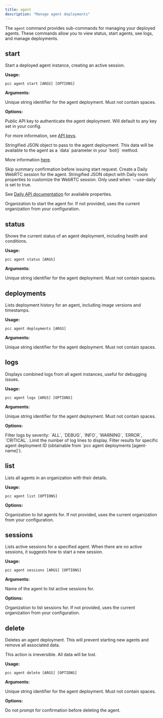```yaml
---
title: agent
description: "Manage agent deployments"
---
```


The `agent` command provides sub-commands for managing your deployed agents. These commands allow you to view status, start agents, see logs, and manage deployments.

## start

Start a deployed agent instance, creating an active session.

**Usage:**

```shell
pcc agent start [ARGS] [OPTIONS]
```

**Arguments:**

<ParamField path="agent-name" type="string" required>
  Unique string identifier for the agent deployment. Must not contain spaces.
</ParamField>

**Options:**

<ParamField path="--api-key / -k" type="string">
  Public API key to authenticate the agent deployment. Will default to any key 
  set in your config.

For more information, see [API keys](/accounts-and-organizations/#api-keys).

</ParamField>

<ParamField path="--data / -d" type="string">
  Stringified JSON object to pass to the agent deployment. This data will be 
  available to the agent as a `data` parameter in your `bot()` method.

More information [here](/agents/active-sessions#running-an-agent).

</ParamField>

<ParamField path="--force / -f" type="boolean" default="false">
  Skip summary confirmation before issuing start request.
</ParamField>

<ParamField path="--use-daily / -D" type="boolean" default="false">
  Create a Daily WebRTC session for the agent.
</ParamField>

<ParamField path="--daily-properties / -p" type="string">
Stringified JSON object with Daily room properties to customize the WebRTC
session. Only used when `--use-daily` is set to true.

See [Daily API
documentation](https://docs.daily.co/reference/rest-api/rooms/config) for
available properties.

</ParamField>

<ParamField path="--organization / -o" type="str">
  Organization to start the agent for. If not provided, uses the current
  organization from your configuration.
</ParamField>

## status

Shows the current status of an agent deployment, including health and conditions.

**Usage:**

```shell
pcc agent status [ARGS]
```

**Arguments:**

<ParamField path="agent-name" type="string" required>
  Unique string identifier for the agent deployment. Must not contain spaces.
</ParamField>

## deployments

Lists deployment history for an agent, including image versions and timestamps.

**Usage:**

```shell
pcc agent deployments [ARGS]
```

**Arguments:**

<ParamField path="agent-name" type="string" required>
  Unique string identifier for the agent deployment. Must not contain spaces.
</ParamField>

## logs

Displays combined logs from all agent instances, useful for debugging issues.

**Usage:**

```shell
pcc agent logs [ARGS] [OPTIONS]
```

**Arguments:**

<ParamField path="agent-name" type="string" required>
  Unique string identifier for the agent deployment. Must not contain spaces.
</ParamField>

**Options:**

<ParamField path="--level / -l" type="string" default="ALL">
  Filter logs by severity: `ALL`, `DEBUG`, `INFO`, `WARNING`, `ERROR`,
  `CRITICAL`.
</ParamField>

<ParamField path="--limit / -n" type="int" default="100">
  Limit the number of log lines to display.
</ParamField>

<ParamField path="--deployment / -d" type="str">
  Filter results for specific agent deployment ID (obtainable from `pcc agent
  deployments [agent-name]`).
</ParamField>

## list

Lists all agents in an organization with their details.

**Usage:**

```shell
pcc agent list [OPTIONS]
```

**Options:**

<ParamField path="--organization / -o" type="string">
  Organization to list agents for. If not provided, uses the current
  organization from your configuration.
</ParamField>

## sessions

Lists active sessions for a specified agent. When there are no active sessions, it suggests how to start a new session.

**Usage:**

```shell
pcc agent sessions [ARGS] [OPTIONS]
```

**Arguments:**

<ParamField path="agent-name" type="string" required>
  Name of the agent to list active sessions for.
</ParamField>

**Options:**

<ParamField path="--organization / -o" type="string">
  Organization to list sessions for. If not provided, uses the current
  organization from your configuration.
</ParamField>

## delete

Deletes an agent deployment. This will prevent starting new agents and remove all associated data.

<Warning>This action is irreversible. All data will be lost.</Warning>

**Usage:**

```shell
pcc agent delete [ARGS] [OPTIONS]
```

**Arguments:**

<ParamField path="agent-name" type="string" required>
  Unique string identifier for the agent deployment. Must not contain spaces.
</ParamField>

**Options:**

<ParamField path="--force / -f" type="string">
  Do not prompt for confirmation before deleting the agent.
</ParamField>
